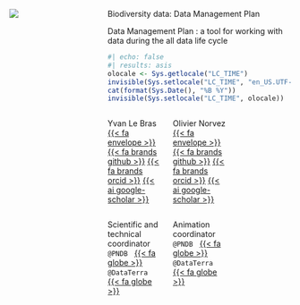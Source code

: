 ::: {.title-slide-container}
::: {.title-slide-content}
:::: {.columns}

<!-- Title slide logo -->
::: {.column .logo width="32%"}
![](images/logo-title-slide.png)
:::

<!-- Title slide content -->
::: {.column .information width="68%"}

::: {.title}
Biodiversity data: Data Management Plan
:::

::: {.subtitle}
Data Management Plan : a tool for working with data during the all data life cycle
:::

::: {.date}
```r
#| echo: false
#| results: asis
olocale <- Sys.getlocale("LC_TIME")
invisible(Sys.setlocale("LC_TIME", "en_US.UTF-8"))
cat(format(Sys.Date(), "%B %Y"))
invisible(Sys.setlocale("LC_TIME", olocale))
```
:::

:::: {.columns .authors}

::: {.column .author width="32%"}
Yvan Le Bras<br/>
[{{< fa envelope >}}](mailto:rdev.nc@gmail.com)
[{{< fa brands github >}}](https://github.com/yvanlebras)
[{{< fa brands orcid >}}](https://orcid.org/0000-0002-8504-068X)
[{{< ai google-scholar >}}](https://scholar.google.fr/citations?user=PVBOyvYAAAAJ&hl)
:::

::: {.column .author width="32%"}
Olivier Norvez<br/>
[{{< fa envelope >}}](mailto:olivier.norvez@data-terra.org)
[{{< fa brands github >}}](https://github.com/onorvez)
[{{< fa brands orcid >}}](https://orcid.org/0000-0001-8734-3265)
[{{< ai google-scholar >}}](https://scholar.google.fr/citations?user=0HfITX4AAAAJ&hl)

:::

::: {.column .author width="32%"}

:::

<!-- Close {.columns .authors} -->
::::

:::: {.columns .affiliations}

::: {.column .affiliation width="32%"}
Scientific and technical coordinator
<br/>
<code>@PNDB</code>
&nbsp;
[{{< fa globe >}}](https://www.pndb.fr/)
<br/>
<code>@DataTerra</code>
&nbsp;
[{{< fa globe >}}](https://www.data-terra.org/)
:::

::: {.column .affiliation width="32%"}
Animation coordinator
<br/>
<code>@PNDB</code>
&nbsp;
[{{< fa globe >}}](https://www.pndb.fr/)
<br/>
<code>@DataTerra</code>
&nbsp;
[{{< fa globe >}}](https://www.data-terra.org/)
:::

::: {.column .affiliation width="32%"}

:::



<!-- Close {.columns .affiliations} -->
::::

<!-- Close {.column .information} -->
:::

<!-- Close {.columns} -->
::::

<!-- Close {.title-slide-content} -->
:::

<!-- Close {.title-slide-container} -->
:::
